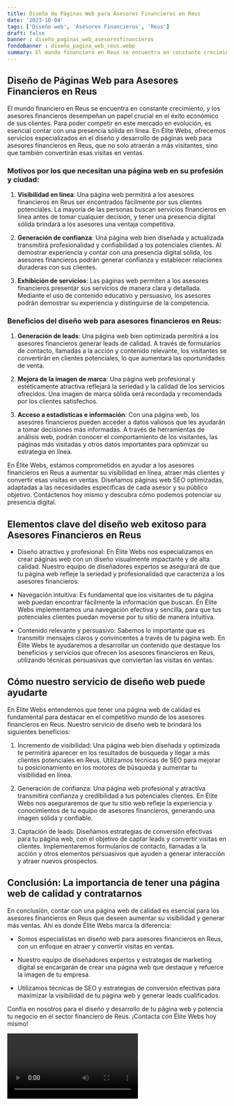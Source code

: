 ```yaml
---
title: Diseño de Páginas Web para Asesores Financieros en Reus
date: '2023-10-04'
tags: ['Diseño web', 'Asesores Financieros', 'Reus']
draft: false
banner : diseño_paginas_web_asesoresfinancieros
fondoBanner : diseño_pagina_web_reus.webp
summary: El mundo financiero en Reus se encuentra en constante crecimiento, y los asesores financieros desempeñan un papel crucial en el éxito económico de sus clientes. Para poder competir en este mercado en evolución, es esencial contar con una presencia sólida en línea. En Élite Webs, ofrecemos servicios especializados en el diseño y desarrollo de páginas web para asesores financieros en Reus, que no solo atraerán a más visitantes, sino que también convertirán esas visitas en ventas.
---
```


## Diseño de Páginas Web para Asesores Financieros en Reus

El mundo financiero en Reus se encuentra en constante crecimiento, y los asesores financieros desempeñan un papel crucial en el éxito económico de sus clientes. Para poder competir en este mercado en evolución, es esencial contar con una presencia sólida en línea. En Élite Webs, ofrecemos servicios especializados en el diseño y desarrollo de páginas web para asesores financieros en Reus, que no solo atraerán a más visitantes, sino que también convertirán esas visitas en ventas.

### Motivos por los que necesitan una página web en su profesión y ciudad:

1. **Visibilidad en línea**: Una página web permitirá a los asesores financieros en Reus ser encontrados fácilmente por sus clientes potenciales. La mayoría de las personas buscan servicios financieros en línea antes de tomar cualquier decisión, y tener una presencia digital sólida brindará a los asesores una ventaja competitiva.

2. **Generación de confianza**: Una página web bien diseñada y actualizada transmitirá profesionalidad y confiabilidad a los potenciales clientes. Al demostrar experiencia y contar con una presencia digital sólida, los asesores financieros podrán generar confianza y establecer relaciones duraderas con sus clientes.

3. **Exhibición de servicios**: Las páginas web permiten a los asesores financieros presentar sus servicios de manera clara y detallada. Mediante el uso de contenido educativo y persuasivo, los asesores podrán demostrar su experiencia y distinguirse de la competencia.

### Beneficios del diseño web para asesores financieros en Reus:

1. **Generación de leads**: Una página web bien optimizada permitirá a los asesores financieros generar leads de calidad. A través de formularios de contacto, llamadas a la acción y contenido relevante, los visitantes se convertirán en clientes potenciales, lo que aumentará las oportunidades de venta.

2. **Mejora de la imagen de marca**: Una página web profesional y estéticamente atractiva reflejará la seriedad y la calidad de los servicios ofrecidos. Una imagen de marca sólida será recordada y recomendada por los clientes satisfechos.

3. **Acceso a estadísticas e información**: Con una página web, los asesores financieros pueden acceder a datos valiosos que les ayudarán a tomar decisiones más informadas. A través de herramientas de análisis web, podrán conocer el comportamiento de los visitantes, las páginas más visitadas y otros datos importantes para optimizar su estrategia en línea.

En Élite Webs, estamos comprometidos en ayudar a los asesores financieros en Reus a aumentar su visibilidad en línea, atraer más clientes y convertir esas visitas en ventas. Diseñamos páginas web SEO optimizadas, adaptadas a las necesidades específicas de cada asesor y su público objetivo. Contáctenos hoy mismo y descubra cómo podemos potenciar su presencia digital.

<GifSeo />

<Cta />

## Elementos clave del diseño web exitoso para Asesores Financieros en Reus

- Diseño atractivo y profesional: En Élite Webs nos especializamos en crear páginas web con un diseño visualmente impactante y de alta calidad. Nuestro equipo de diseñadores expertos se asegurará de que tu página web refleje la seriedad y profesionalidad que caracteriza a los asesores financieros.

- Navegación intuitiva: Es fundamental que los visitantes de tu página web puedan encontrar fácilmente la información que buscan. En Élite Webs implementamos una navegación efectiva y sencilla, para que tus potenciales clientes puedan moverse por tu sitio de manera intuitiva.

- Contenido relevante y persuasivo: Sabemos lo importante que es transmitir mensajes claros y convincentes a través de tu página web. En Élite Webs te ayudaremos a desarrollar un contenido que destaque los beneficios y servicios que ofrecen los asesores financieros en Reus, utilizando técnicas persuasivas que conviertan las visitas en ventas.

## Cómo nuestro servicio de diseño web puede ayudarte

En Élite Webs entendemos que tener una página web de calidad es fundamental para destacar en el competitivo mundo de los asesores financieros en Reus. Nuestro servicio de diseño web te brindará los siguientes beneficios:

1. Incremento de visibilidad: Una página web bien diseñada y optimizada te permitirá aparecer en los resultados de búsqueda y llegar a más clientes potenciales en Reus. Utilizamos técnicas de SEO para mejorar tu posicionamiento en los motores de búsqueda y aumentar tu visibilidad en línea.

2. Generación de confianza: Una página web profesional y atractiva transmitirá confianza y credibilidad a tus potenciales clientes. En Élite Webs nos aseguraremos de que tu sitio web refleje la experiencia y conocimientos de tu equipo de asesores financieros, generando una imagen sólida y confiable.

3. Captación de leads: Diseñamos estrategias de conversión efectivas para tu página web, con el objetivo de captar leads y convertir visitas en clientes. Implementaremos formularios de contacto, llamadas a la acción y otros elementos persuasivos que ayuden a generar interacción y atraer nuevos prospectos.

## Conclusión: La importancia de tener una página web de calidad y contratarnos

En conclusión, contar con una página web de calidad es esencial para los asesores financieros en Reus que deseen aumentar su visibilidad y generar más ventas. Ahí es donde Élite Webs marca la diferencia:

- Somos especialistas en diseño web para asesores financieros en Reus, con un enfoque en atraer y convertir visitas en ventas.

- Nuestro equipo de diseñadores expertos y estrategas de marketing digital se encargarán de crear una página web que destaque y refuerce la imagen de tu empresa.

- Utilizamos técnicas de SEO y estrategias de conversión efectivas para maximizar la visibilidad de tu página web y generar leads cualificados.

Confía en nosotros para el diseño y desarrollo de tu página web y potencia tu negocio en el sector financiero de Reus. ¡Contacta con Élite Webs hoy mismo!

<Video />

<CtaBot job='Asesores Financieros' city='Reus'/>

<Gmaps query='Reus+españa+maps' />